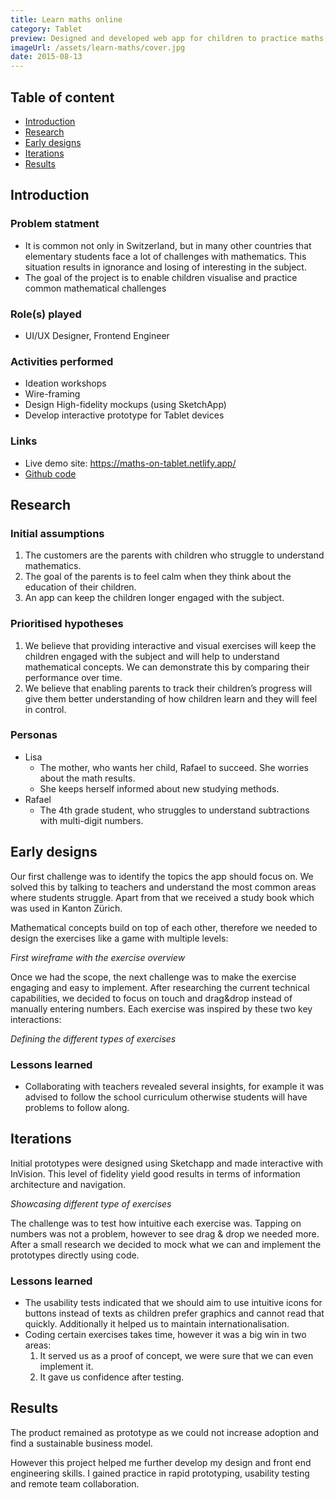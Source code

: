```yaml
---
title: Learn maths online
category: Tablet
preview: Designed and developed web app for children to practice maths
imageUrl: /assets/learn-maths/cover.jpg
date: 2015-08-13
---
```


## Table of content

- [Introduction](#introduction)
- [Research](#research)
- [Early designs](#early-designs)
- [Iterations](#iterations)
- [Results](#results)

## Introduction

### Problem statment

- It is common not only in Switzerland, but in many other countries that elementary students face a lot of challenges with mathematics. This situation results in ignorance and losing of interesting in the subject.
- The goal of the project is to enable children visualise and practice common mathematical challenges

### Role(s) played

- UI/UX Designer, Frontend Engineer

### Activities performed

- Ideation workshops
- Wire-framing
- Design High-fidelity mockups (using SketchApp)
- Develop interactive prototype for Tablet devices

### Links

- Live demo site: https://maths-on-tablet.netlify.app/
- <a href="https://github.com/LadislavSzolik/maths-lessons-typescript">Github code</a>

## Research

### Initial assumptions

1. The customers are the parents with children who struggle to understand mathematics.
2. The goal of the parents is to feel calm when they think about the education of their children.
3. An app can keep the children longer engaged with the subject.

### Prioritised hypotheses

1. We believe that providing interactive and visual exercises will keep the children engaged with the subject and will help to understand mathematical concepts. We can demonstrate this by comparing their performance over time.
2. We believe that enabling parents to track their children’s progress will give them better understanding of how children learn and they will feel in control.

### Personas

- Lisa
  - The mother, who wants her child, Rafael to succeed. She worries about the math results.
  - She keeps herself informed about new studying methods.
- Rafael
  - The 4th grade student, who struggles to understand subtractions with multi-digit numbers.

## Early designs

Our first challenge was to identify the topics the app should focus on. We solved this by talking to teachers and understand the most common areas where students struggle. Apart from that we received a study book which was used in Kanton Zürich.

Mathematical concepts build on top of each other, therefore we needed to design the exercises like a game with multiple levels:

<CustomImageTag url="/assets/learn-maths/entry_screen.png" alt="Entry screen wireframe" />

_First wireframe with the exercise overview_

Once we had the scope, the next challenge was to make the exercise engaging and easy to implement. After researching the current technical capabilities, we decided to focus on touch and drag&drop instead of manually entering numbers. Each exercise was inspired by these two key interactions:

<CustomImageTag
  url="/assets/learn-maths/exercise_specifications.png"
  alt="Exercise specifications"
/>

_Defining the different types of exercises_

### Lessons learned

- Collaborating with teachers revealed several insights, for example it was advised to follow the school curriculum otherwise students will have problems to follow along.

## Iterations

Initial prototypes were designed using Sketchapp and made interactive with InVision. This level of fidelity yield good results in terms of information architecture and navigation.

<CustomImageTag
  url="/assets/learn-maths/design_iterations.png"
  alt="Screen design iterations"
/>

_Showcasing different type of exercises_

The challenge was to test how intuitive each exercise was. Tapping on numbers was not a problem, however to see drag & drop we needed more. After a small research we decided to mock what we can and implement the prototypes directly using code.

### Lessons learned

- The usability tests indicated that we should aim to use intuitive icons for buttons instead of texts as children prefer graphics and cannot read that quickly. Additionally it helped us to maintain internationalisation.
- Coding certain exercises takes time, however it was a big win in two areas:
  1.  It served us as a proof of concept, we were sure that we can even implement it.
  2.  It gave us confidence after testing.

## Results

The product remained as prototype as we could not increase adoption and find a sustainable business model.

However this project helped me further develop my design and front end engineering skills. I gained practice in rapid prototyping, usability testing and remote team collaboration.
